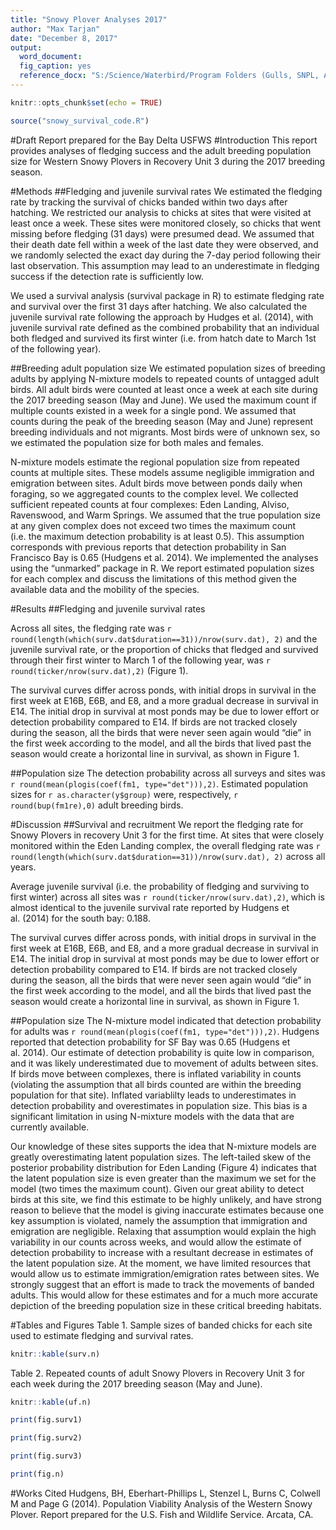 ```yaml
---
title: "Snowy Plover Analyses 2017"
author: "Max Tarjan"
date: "December 8, 2017"
output: 
  word_document:
  fig_caption: yes
  reference_docx: "S:/Science/Waterbird/Program Folders (Gulls, SNPL, ADPP, etc)/Snowy Plovers/Snowy survival project 2017/Snowy_plover_analyses_2017.docx"
---
```


```r
knitr::opts_chunk$set(echo = TRUE)
```

```r
source("snowy_survival_code.R")
```


#Draft Report prepared for the Bay Delta USFWS
#Introduction
This report provides analyses of fledging success and the adult breeding population size for Western Snowy Plovers in Recovery Unit 3 during the 2017 breeding season.

#Methods
##Fledging and juvenile survival rates
We estimated the fledging rate by tracking the survival of chicks banded within two days after hatching. We restricted our analysis to chicks at sites that were visited at least once a week. These sites were monitored closely, so chicks that went missing before fledging (31 days) were presumed dead. We assumed that their death date fell within a week of the last date they were observed, and we randomly selected the exact day during the 7-day period following their last observation. This assumption may lead to an underestimate in fledging success if the detection rate is sufficiently low. 

We used a survival analysis (survival package in R) to estimate fledging rate and survival over the first 31 days after hatching. We also calculated the juvenile survival rate following the approach by Hudges et al. (2014), with juvenile survival rate defined as the combined probability that an individual both fledged and survived its first winter  (i.e. from hatch date to March 1st of the following year).

##Breeding adult population size
We estimated population sizes of breeding adults by applying N-mixture models to repeated counts of untagged adult birds. All adult birds were counted at least once a week at each site during the 2017 breeding season (May and June). We used the maximum count if multiple counts existed in a week for a single pond. We assumed that counts during the peak of the breeding season (May and June) represent breeding individuals and not migrants. Most birds were of unknown sex, so we estimated the population size for both males and females. 

N-mixture models estimate the regional population size from repeated counts at multiple sites. These models assume negligible immigration and emigration between sites. Adult birds move between ponds daily when foraging, so we aggregated counts to the complex level. We collected sufficient repeated counts at four complexes: Eden Landing, Alviso, Ravenswood, and Warm Springs. We assumed that the true population size at any given complex does not exceed two times the maximum count (i.e. the maximum detection probability is at least 0.5). This assumption corresponds with previous reports that detection probability in San Francisco Bay is 0.65 (Hudgens et al. 2014). We implemented the analyses using the "unmarked" package in R.  We report estimated population sizes for each complex and discuss the limitations of this method given the available data and the mobility of the species. 


#Results
##Fledging and juvenile survival rates

Across all sites, the fledging rate was `r round(length(which(surv.dat$duration==31))/nrow(surv.dat), 2)` and the juvenile survival rate, or the proportion of chicks that fledged and survived through their first winter to March 1 of the following year, was `r round(ticker/nrow(surv.dat),2)` (Figure 1).

The survival curves differ across ponds, with initial drops in survival in the first week at E16B, E6B, and E8, and a more gradual decrease in survival in E14. The initial drop in survival at most ponds may be due to lower effort or detection probability compared to E14. If birds are not tracked closely during the season, all the birds that were never seen again would "die" in the first week according to the model, and all the birds that lived past the season would create a horizontal line in survival, as shown in Figure 1.

##Population size
The detection probability across all surveys and sites was `r round(mean(plogis(coef(fm1, type="det"))),2)`. Estimated population sizes for `r as.character(y$group)` were, respectively, `r round(bup(fm1re),0)` adult breeding birds. 

#Discussion
##Survival and recruitment
We report the fledging rate for Snowy Plovers in recovery Unit 3 for the first time. At sites that were closely monitored within the Eden Landing complex, the overall fledging rate was `r round(length(which(surv.dat$duration==31))/nrow(surv.dat), 2)` across all years. 

Average juvenile survival (i.e. the probability of fledging and surviving to first winter) across all sites was `r round(ticker/nrow(surv.dat),2)`, which is almost identical to the juvenile survival rate reported by Hudgens et al. (2014) for the south bay: 0.188. 

The survival curves differ across ponds, with initial drops in survival in the first week at E16B, E6B, and E8, and a more gradual decrease in survival in E14. The initial drop in survival at most ponds may be due to lower effort or detection probability compared to E14. If birds are not tracked closely during the season, all the birds that were never seen again would "die" in the first week according to the model, and all the birds that lived past the season would create a horizontal line in survival, as shown in Figure 1.

##Population size
The N-mixture model indicated that detection probability for adults was `r round(mean(plogis(coef(fm1, type="det"))),2)`. Hudgens reported that detection probability for SF Bay was 0.65 (Hudgens et al. 2014). Our estimate of detection probability is quite low in comparison, and it was likely underestimated due to movement of adults between sites. If birds move between complexes, there is inflated variability in counts (violating the assumption that all birds counted are within the breeding population for that site). Inflated variablilty leads to underestimates in detection probability and overestimates in population size. This bias is a significant limitation in using N-mixture models with the data that are currently available.

Our knowledge of these sites supports the idea that N-mixture models are greatly overestimating latent population sizes. The left-tailed skew of the posterior probability distribution for Eden Landing (Figure 4) indicates that the latent population size is even greater than the maximum we set for the model (two times the maximum count). Given our great ability to detect birds at this site, we find this estimate to be highly unlikely, and have strong reason to believe that the model is giving inaccurate estimates because one key assumption is violated, namely the assumption that immigration and emigration are negligible. Relaxing that assumption would explain the high variability in our counts across weeks, and would allow the estimate of detection probability to increase with a resultant decrease in estimates of the latent population size. At the moment, we have limited resources that would allow us to estimate immigration/emigration rates between sites. We strongly suggest that an effort is made to track the movements of banded adults. This would allow for these estimates and for a much more accurate depiction of the breeding population size in these critical breeding habitats.

#Tables and Figures
Table 1. Sample sizes of banded chicks for each site used to estimate fledging and survival rates.
```r
knitr::kable(surv.n)
```

Table 2. Repeated counts of adult Snowy Plovers in Recovery Unit 3 for each week during the 2017 breeding season (May and June).
```r
knitr::kable(uf.n)
```

```r

print(fig.surv1)
```


```r

print(fig.surv2)
```


```r

print(fig.surv3)
```

```r

print(fig.n)
```

#Works Cited
Hudgens, BH, Eberhart-Phillips L, Stenzel L, Burns C, Colwell M and Page G (2014). Population Viability Analysis of the Western Snowy Plover. Report prepared for the U.S. Fish and Wildlife Service. Arcata, CA.